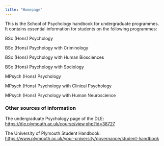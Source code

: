 ```yaml
---
title: "Homepage"
---
```


This is the School of Psychology handbook for undergraduate programmes. It contains essential information for students on the following programmes:

BSc (Hons) Psychology

BSc (Hons) Psychology with Criminology

BSc (Hons) Psychology with Human Biosciences

BSc (Hons) Psychology with Sociology

MPsych (Hons) Psychology

MPsych (Hons) Psychology with Clinical Psychology

MPsych (Hons) Psychology with Human Neuroscience

### Other sources of information

The undergraduate Psychology page of the DLE: <https://dle.plymouth.ac.uk/course/view.php?id=38727>

The University of Plymouth Student Handbook: <https://www.plymouth.ac.uk/your-university/governance/student-handbook>
